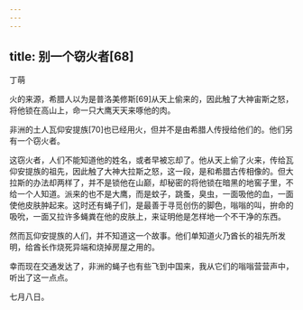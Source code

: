 ```yaml
---
---
---
```

title: 别一个窃火者[68]
---




丁萌

火的来源，希腊人以为是普洛美修斯[69]从天上偷来的，因此触了大神宙斯之怒，将他锁在高山上，命一只大鹰天天来啄他的肉。

非洲的土人瓦仰安提族[70]也已经用火，但并不是由希腊人传授给他们的。他们另有一个窃火者。

这窃火者，人们不能知道他的姓名，或者早被忘却了。他从天上偷了火来，传给瓦仰安提族的祖先，因此触了大神大拉斯之怒，这一段，是和希腊古传相像的。但大拉斯的办法却两样了，并不是锁他在山巅，却秘密的将他锁在暗黑的地窖子里，不给一个人知道。派来的也不是大鹰，而是蚊子，跳蚤，臭虫，一面吸他的血，一面使他皮肤肿起来。这时还有蝇子们，是最善于寻觅创伤的脚色，嗡嗡的叫，拚命的吸吮，一面又拉许多蝇粪在他的皮肤上，来证明他是怎样地一个不干净的东西。

然而瓦仰安提族的人们，并不知道这一个故事。他们单知道火乃酋长的祖先所发明，给酋长作烧死异端和烧掉房屋之用的。

幸而现在交通发达了，非洲的蝇子也有些飞到中国来，我从它们的嗡嗡营营声中，听出了这一点点。

七月八日。